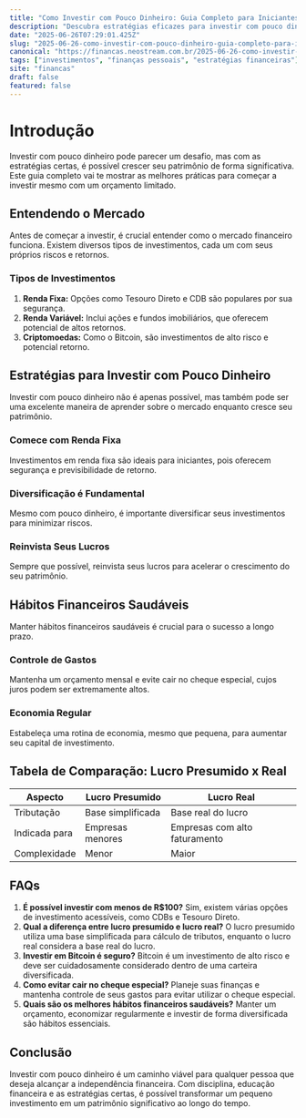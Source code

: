 ```yaml
---
title: "Como Investir com Pouco Dinheiro: Guia Completo para Iniciantes"
description: "Descubra estratégias eficazes para investir com pouco dinheiro e alcançar seus objetivos financeiros, mesmo começando com um orçamento limitado."
date: "2025-06-26T07:29:01.425Z"
slug: "2025-06-26-como-investir-com-pouco-dinheiro-guia-completo-para-iniciantes"
canonical: "https://financas.neostream.com.br/2025-06-26-como-investir-com-pouco-dinheiro-guia-completo-para-iniciantes"
tags: ["investimentos", "finanças pessoais", "estratégias financeiras"]
site: "financas"
draft: false
featured: false
---
```


# Introdução
Investir com pouco dinheiro pode parecer um desafio, mas com as estratégias certas, é possível crescer seu patrimônio de forma significativa. Este guia completo vai te mostrar as melhores práticas para começar a investir mesmo com um orçamento limitado.

## Entendendo o Mercado
Antes de começar a investir, é crucial entender como o mercado financeiro funciona. Existem diversos tipos de investimentos, cada um com seus próprios riscos e retornos.

### Tipos de Investimentos
1. **Renda Fixa:** Opções como Tesouro Direto e CDB são populares por sua segurança.
2. **Renda Variável:** Inclui ações e fundos imobiliários, que oferecem potencial de altos retornos.
3. **Criptomoedas:** Como o Bitcoin, são investimentos de alto risco e potencial retorno.

## Estratégias para Investir com Pouco Dinheiro
Investir com pouco dinheiro não é apenas possível, mas também pode ser uma excelente maneira de aprender sobre o mercado enquanto cresce seu patrimônio.

### Comece com Renda Fixa
Investimentos em renda fixa são ideais para iniciantes, pois oferecem segurança e previsibilidade de retorno.

### Diversificação é Fundamental
Mesmo com pouco dinheiro, é importante diversificar seus investimentos para minimizar riscos.

### Reinvista Seus Lucros
Sempre que possível, reinvista seus lucros para acelerar o crescimento do seu patrimônio.

## Hábitos Financeiros Saudáveis
Manter hábitos financeiros saudáveis é crucial para o sucesso a longo prazo.

### Controle de Gastos
Mantenha um orçamento mensal e evite cair no cheque especial, cujos juros podem ser extremamente altos.

### Economia Regular
Estabeleça uma rotina de economia, mesmo que pequena, para aumentar seu capital de investimento.

## Tabela de Comparação: Lucro Presumido x Real
| Aspecto | Lucro Presumido | Lucro Real |
|---------|-----------------|------------|
| Tributação | Base simplificada | Base real do lucro |
| Indicada para | Empresas menores | Empresas com alto faturamento |
| Complexidade | Menor | Maior |

## FAQs
1. **É possível investir com menos de R$100?**
   Sim, existem várias opções de investimento acessíveis, como CDBs e Tesouro Direto.
2. **Qual a diferença entre lucro presumido e lucro real?**
   O lucro presumido utiliza uma base simplificada para cálculo de tributos, enquanto o lucro real considera a base real do lucro.
3. **Investir em Bitcoin é seguro?**
   Bitcoin é um investimento de alto risco e deve ser cuidadosamente considerado dentro de uma carteira diversificada.
4. **Como evitar cair no cheque especial?**
   Planeje suas finanças e mantenha controle de seus gastos para evitar utilizar o cheque especial.
5. **Quais são os melhores hábitos financeiros saudáveis?**
   Manter um orçamento, economizar regularmente e investir de forma diversificada são hábitos essenciais.

## Conclusão
Investir com pouco dinheiro é um caminho viável para qualquer pessoa que deseja alcançar a independência financeira. Com disciplina, educação financeira e as estratégias certas, é possível transformar um pequeno investimento em um patrimônio significativo ao longo do tempo.